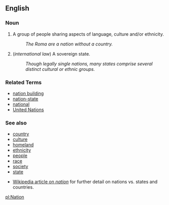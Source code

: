 ==English==

===Noun===
# A group of people sharing aspects of language, culture and/or ethnicity.
#: ''The Roma are a nation without a country.''
# (''international law'') A sovereign state.
#: ''Though legally single nations, many states comprise several distinct cultural or ethnic groups.''

===Related Terms===
*[[nation building]]
*[[nation-state]]
*[[national]]
*[[United Nations]]

===See also===
*[[country]]
*[[culture]]
*[[homeland]]
*[[ethnicity]]
*[[people]]
*[[race]]
*[[society]]
*[[state]]

*[[w:nation|Wikipedia article on ''nation'']] for further detail on nations vs. states and countries.

[[pl:Nation]]